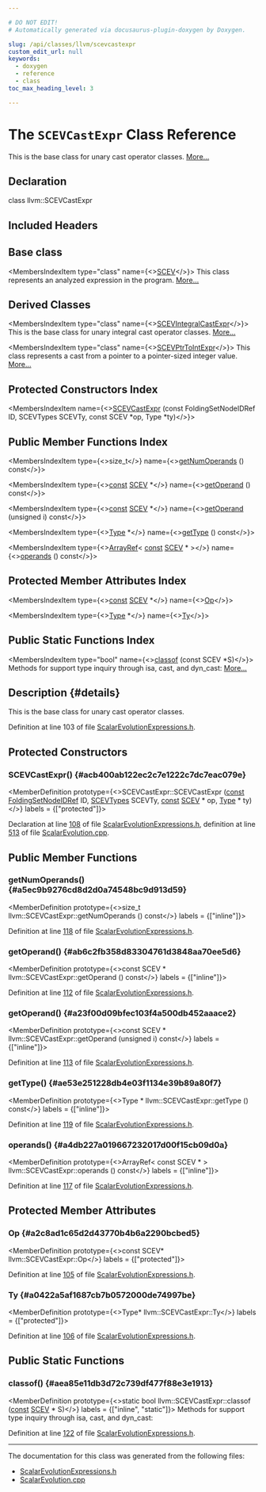 ```yaml
---

# DO NOT EDIT!
# Automatically generated via docusaurus-plugin-doxygen by Doxygen.

slug: /api/classes/llvm/scevcastexpr
custom_edit_url: null
keywords:
  - doxygen
  - reference
  - class
toc_max_heading_level: 3

---
```





# The `SCEVCastExpr` Class Reference

<DoxygenPage pluginConfig={pluginConfig}>

This is the base class for unary cast operator classes. <a href="#details">More...</a>

## Declaration

<CodeBlock>class llvm::SCEVCastExpr</CodeBlock>

## Included Headers

<IncludesList>
<IncludesListItem
  filePath="llvm/Analysis/ScalarEvolutionExpressions.h"
  permalink="/docs/api/files/include/include/llvm/include/llvm/analysis/scalarevolutionexpressions-h"
  isLocal="true" />
</IncludesList>

## Base class

<MembersIndex>

<MembersIndexItem
  type="class"
  name={<><a href="/docs/api/classes/llvm/scev">SCEV</a></>}>
This class represents an analyzed expression in the program. <a href="/docs/api/classes/llvm/scev/#details">More...</a>
</MembersIndexItem>

</MembersIndex>

## Derived Classes

<MembersIndex>

<MembersIndexItem
  type="class"
  name={<><a href="/docs/api/classes/llvm/scevintegralcastexpr">SCEVIntegralCastExpr</a></>}>
This is the base class for unary integral cast operator classes. <a href="/docs/api/classes/llvm/scevintegralcastexpr/#details">More...</a>
</MembersIndexItem>

<MembersIndexItem
  type="class"
  name={<><a href="/docs/api/classes/llvm/scevptrtointexpr">SCEVPtrToIntExpr</a></>}>
This class represents a cast from a pointer to a pointer-sized integer value. <a href="/docs/api/classes/llvm/scevptrtointexpr/#details">More...</a>
</MembersIndexItem>

</MembersIndex>

## Protected Constructors Index

<MembersIndex>

<MembersIndexItem
  name={<><a href="#acb400ab122ec2c7e1222c7dc7eac079e">SCEVCastExpr</a> (const FoldingSetNodeIDRef ID, SCEVTypes SCEVTy, const SCEV &#42;op, Type &#42;ty)</>}>
</MembersIndexItem>

</MembersIndex>

## Public Member Functions Index

<MembersIndex>

<MembersIndexItem
  type={<>size&#95;t</>}
  name={<><a href="#a5ec9b9276cd8d2d0a74548bc9d913d59">getNumOperands</a> () const</>}>
</MembersIndexItem>

<MembersIndexItem
  type={<><a href="/docs/api/files/lib/lib/target/lib/target/aarch64/aarch64promoteconstant-cpp/#a90f8350fecae261c25be85d38b451bff">const</a> <a href="/docs/api/classes/llvm/scev">SCEV</a> &#42;</>}
  name={<><a href="#ab6c2fb358d83304761d3848aa70ee5d6">getOperand</a> () const</>}>
</MembersIndexItem>

<MembersIndexItem
  type={<><a href="/docs/api/files/lib/lib/target/lib/target/aarch64/aarch64promoteconstant-cpp/#a90f8350fecae261c25be85d38b451bff">const</a> <a href="/docs/api/classes/llvm/scev">SCEV</a> &#42;</>}
  name={<><a href="#a23f00d09bfec103f4a500db452aaace2">getOperand</a> (unsigned i) const</>}>
</MembersIndexItem>

<MembersIndexItem
  type={<><a href="/docs/api/classes/llvm/type">Type</a> &#42;</>}
  name={<><a href="#ae53e251228db4e03f1134e39b89a80f7">getType</a> () const</>}>
</MembersIndexItem>

<MembersIndexItem
  type={<><a href="/docs/api/classes/llvm/arrayref">ArrayRef</a>&lt; <a href="/docs/api/files/lib/lib/target/lib/target/aarch64/aarch64promoteconstant-cpp/#a90f8350fecae261c25be85d38b451bff">const</a> <a href="/docs/api/classes/llvm/scev">SCEV</a> &#42; &gt;</>}
  name={<><a href="#a4db227a019667232017d00f15cb09d0a">operands</a> () const</>}>
</MembersIndexItem>

</MembersIndex>

## Protected Member Attributes Index

<MembersIndex>

<MembersIndexItem
  type={<><a href="/docs/api/files/lib/lib/target/lib/target/aarch64/aarch64promoteconstant-cpp/#a90f8350fecae261c25be85d38b451bff">const</a> <a href="/docs/api/classes/llvm/scev">SCEV</a> &#42;</>}
  name={<><a href="#a2c8ad1c65d2d43770b4b6a2290bcbed5">Op</a></>}>
</MembersIndexItem>

<MembersIndexItem
  type={<><a href="/docs/api/classes/llvm/type">Type</a> &#42;</>}
  name={<><a href="#a0422a5af1687cb7b0572000de74997be">Ty</a></>}>
</MembersIndexItem>

</MembersIndex>

## Public Static Functions Index

<MembersIndex>

<MembersIndexItem
  type="bool"
  name={<><a href="#aea85e11db3d72c739df477f88e3e1913">classof</a> (const SCEV &#42;S)</>}>
Methods for support type inquiry through isa, cast, and dyn&#95;cast: <a href="#aea85e11db3d72c739df477f88e3e1913">More...</a>
</MembersIndexItem>

</MembersIndex>

## Description {#details}

This is the base class for unary cast operator classes.

Definition at line 103 of file <a href="/docs/api/files/include/include/llvm/include/llvm/analysis/scalarevolutionexpressions-h">ScalarEvolutionExpressions.h</a>.

<SectionDefinition>

## Protected Constructors

### SCEVCastExpr() {#acb400ab122ec2c7e1222c7dc7eac079e}

<MemberDefinition
  prototype={<>SCEVCastExpr::SCEVCastExpr (<a href="/docs/api/files/lib/lib/target/lib/target/aarch64/aarch64promoteconstant-cpp/#a90f8350fecae261c25be85d38b451bff">const</a> <a href="/docs/api/classes/llvm/foldingsetnodeidref">FoldingSetNodeIDRef</a> ID, <a href="/docs/api/namespaces/llvm/#ad409632178dd00316abd4c35d3e14b5e">SCEVTypes</a> SCEVTy, <a href="/docs/api/files/lib/lib/target/lib/target/aarch64/aarch64promoteconstant-cpp/#a90f8350fecae261c25be85d38b451bff">const</a> <a href="/docs/api/classes/llvm/scev">SCEV</a> &#42; op, <a href="/docs/api/classes/llvm/type">Type</a> &#42; ty)</>}
  labels = {["protected"]}>

Declaration at line <a href="/docs/api/files/include/include/llvm/include/llvm/analysis/scalarevolutionexpressions-h/#l00108">108</a> of file <a href="/docs/api/files/include/include/llvm/include/llvm/analysis/scalarevolutionexpressions-h">ScalarEvolutionExpressions.h</a>, definition at line <a href="/docs/api/files/lib/lib/analysis/scalarevolution-cpp/#l00513">513</a> of file <a href="/docs/api/files/lib/lib/analysis/scalarevolution-cpp">ScalarEvolution.cpp</a>.
</MemberDefinition>

</SectionDefinition>

<SectionDefinition>

## Public Member Functions

### getNumOperands() {#a5ec9b9276cd8d2d0a74548bc9d913d59}

<MemberDefinition
  prototype={<>size&#95;t llvm::SCEVCastExpr::getNumOperands () const</>}
  labels = {["inline"]}>

Definition at line <a href="/docs/api/files/include/include/llvm/include/llvm/analysis/scalarevolutionexpressions-h/#l00118">118</a> of file <a href="/docs/api/files/include/include/llvm/include/llvm/analysis/scalarevolutionexpressions-h">ScalarEvolutionExpressions.h</a>.
</MemberDefinition>

### getOperand() {#ab6c2fb358d83304761d3848aa70ee5d6}

<MemberDefinition
  prototype={<>const SCEV &#42; llvm::SCEVCastExpr::getOperand () const</>}
  labels = {["inline"]}>

Definition at line <a href="/docs/api/files/include/include/llvm/include/llvm/analysis/scalarevolutionexpressions-h/#l00112">112</a> of file <a href="/docs/api/files/include/include/llvm/include/llvm/analysis/scalarevolutionexpressions-h">ScalarEvolutionExpressions.h</a>.
</MemberDefinition>

### getOperand() {#a23f00d09bfec103f4a500db452aaace2}

<MemberDefinition
  prototype={<>const SCEV &#42; llvm::SCEVCastExpr::getOperand (unsigned i) const</>}
  labels = {["inline"]}>

Definition at line <a href="/docs/api/files/include/include/llvm/include/llvm/analysis/scalarevolutionexpressions-h/#l00113">113</a> of file <a href="/docs/api/files/include/include/llvm/include/llvm/analysis/scalarevolutionexpressions-h">ScalarEvolutionExpressions.h</a>.
</MemberDefinition>

### getType() {#ae53e251228db4e03f1134e39b89a80f7}

<MemberDefinition
  prototype={<>Type &#42; llvm::SCEVCastExpr::getType () const</>}
  labels = {["inline"]}>

Definition at line <a href="/docs/api/files/include/include/llvm/include/llvm/analysis/scalarevolutionexpressions-h/#l00119">119</a> of file <a href="/docs/api/files/include/include/llvm/include/llvm/analysis/scalarevolutionexpressions-h">ScalarEvolutionExpressions.h</a>.
</MemberDefinition>

### operands() {#a4db227a019667232017d00f15cb09d0a}

<MemberDefinition
  prototype={<>ArrayRef&lt; const SCEV &#42; &gt; llvm::SCEVCastExpr::operands () const</>}
  labels = {["inline"]}>

Definition at line <a href="/docs/api/files/include/include/llvm/include/llvm/analysis/scalarevolutionexpressions-h/#l00117">117</a> of file <a href="/docs/api/files/include/include/llvm/include/llvm/analysis/scalarevolutionexpressions-h">ScalarEvolutionExpressions.h</a>.
</MemberDefinition>

</SectionDefinition>

<SectionDefinition>

## Protected Member Attributes

### Op {#a2c8ad1c65d2d43770b4b6a2290bcbed5}

<MemberDefinition
  prototype={<>const SCEV&#42; llvm::SCEVCastExpr::Op</>}
  labels = {["protected"]}>

Definition at line <a href="/docs/api/files/include/include/llvm/include/llvm/analysis/scalarevolutionexpressions-h/#l00105">105</a> of file <a href="/docs/api/files/include/include/llvm/include/llvm/analysis/scalarevolutionexpressions-h">ScalarEvolutionExpressions.h</a>.
</MemberDefinition>

### Ty {#a0422a5af1687cb7b0572000de74997be}

<MemberDefinition
  prototype={<>Type&#42; llvm::SCEVCastExpr::Ty</>}
  labels = {["protected"]}>

Definition at line <a href="/docs/api/files/include/include/llvm/include/llvm/analysis/scalarevolutionexpressions-h/#l00106">106</a> of file <a href="/docs/api/files/include/include/llvm/include/llvm/analysis/scalarevolutionexpressions-h">ScalarEvolutionExpressions.h</a>.
</MemberDefinition>

</SectionDefinition>

<SectionDefinition>

## Public Static Functions

### classof() {#aea85e11db3d72c739df477f88e3e1913}

<MemberDefinition
  prototype={<>static bool llvm::SCEVCastExpr::classof (<a href="/docs/api/files/lib/lib/target/lib/target/aarch64/aarch64promoteconstant-cpp/#a90f8350fecae261c25be85d38b451bff">const</a> <a href="/docs/api/classes/llvm/scev">SCEV</a> &#42; S)</>}
  labels = {["inline", "static"]}>
Methods for support type inquiry through isa, cast, and dyn&#95;cast:

Definition at line <a href="/docs/api/files/include/include/llvm/include/llvm/analysis/scalarevolutionexpressions-h/#l00122">122</a> of file <a href="/docs/api/files/include/include/llvm/include/llvm/analysis/scalarevolutionexpressions-h">ScalarEvolutionExpressions.h</a>.
</MemberDefinition>

</SectionDefinition>

<hr/>

The documentation for this class was generated from the following files:

<ul>
<li><a href="/docs/api/files/include/include/llvm/include/llvm/analysis/scalarevolutionexpressions-h">ScalarEvolutionExpressions.h</a></li>
<li><a href="/docs/api/files/lib/lib/analysis/scalarevolution-cpp">ScalarEvolution.cpp</a></li>
</ul>

</DoxygenPage>
